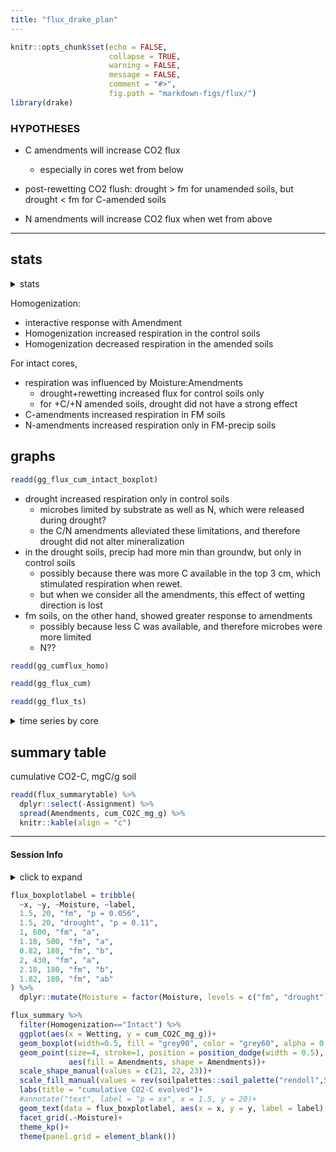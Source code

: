 ```yaml
---
title: "flux_drake_plan"
---
```


```r
knitr::opts_chunk$set(echo = FALSE,
                      collapse = TRUE,
                      warning = FALSE,
                      message = FALSE,
                      comment = "#>",
                      fig.path = "markdown-figs/flux/")
library(drake)
```


### HYPOTHESES

- C amendments will increase CO2 flux  
   - especially in cores wet from below  

- post-rewetting CO2 flush: drought > fm for unamended soils, but drought < fm for C-amended soils

- N amendments will increase CO2 flux when wet from above

---

## stats

<details>
  <summary>stats</summary>


intact cores

```r
readd(aov_flux_all)
```


```r
readd(aov_flux_intact)
```

homogenized cores

```r
readd(aov_flux_homo)
```

intact cores: interaction of Amendments and Moisture
```r
readd(flux_interx_plot)

loadd(flux_summary)

flux_summary %>% 
  filter(Homogenization=="Intact") %>% 
  group_by(Amendments, Moisture) %>% 
  dplyr::summarize(cum_CO2C_mg_g = mean(cum_CO2C_mg_g, na.rm = TRUE)) %>% 
  ggplot(aes(x = Amendments, y = cum_CO2C_mg_g, color = Moisture))+
  geom_point()+ geom_path(aes(group = Moisture))+
  NULL

flux_summary %>% 
  filter(Homogenization=="Intact") %>% 
  group_by(Amendments, Moisture) %>% 
  dplyr::summarize(cum_CO2C_mg_g = mean(cum_CO2C_mg_g, na.rm = TRUE)) %>% 
  ggplot(aes(x = Amendments, y = cum_CO2C_mg_g, color = Moisture))+
  geom_path(aes(group = Moisture))+
  geom_point(data = flux_summary %>% filter(Homogenization=="Intact"), 
             aes(x = Amendments, y = cum_CO2C_mg_g, color = Moisture))+
  NULL
```

</details>


Homogenization:  

- interactive response with Amendment  
- Homogenization increased respiration in the control soils  
- Homogenization decreased respiration in the amended soils 


For intact cores,  

- respiration was influenced by Moisture:Amendments  
    - drought+rewetting increased flux for control soils only
    - for +C/+N amended soils, drought did not have a strong effect
    
- C-amendments increased respiration in FM soils  
- N-amendments increased respiration only in FM-precip soils


## graphs 

```r
readd(gg_flux_cum_intact_boxplot)
```


- drought increased respiration only in control soils
  - microbes limited by substrate as well as N, which were released during drought?
  - the C/N amendments alleviated these limitations, and therefore drought did not alter mineralization 
- in the drought soils, precip had more min than groundw, but only in  control soils
  - possibly because there was more C available in the top 3 cm, which stimulated respiration when rewet.
  - but when we consider all the amendments, this effect of wetting direction is lost
- fm soils, on the other hand, showed greater response to amendments
  - possibly because less C was available, and therefore microbes were more limited
  - N??
 
```r
readd(gg_cumflux_homo)
```

```r
readd(gg_flux_cum)
```

```r
readd(gg_flux_ts)
```


<details>
  <summary>time series by core</summary>
  
```r
readd(gg_flux_ts_core_intact)

readd(gg_flux_ts_core_homo)
```

</details>


## summary table 
cumulative CO2-C, mgC/g soil
```r
readd(flux_summarytable) %>% 
  dplyr::select(-Assignment) %>% 
  spread(Amendments, cum_CO2C_mg_g) %>% 
  knitr::kable(align = "c")
```

  

---
#### Session Info

<details>
  <summary>click to expand</summary>
  
Date run: `r Sys.Date()`

```r
sessionInfo()
```

</details>


```r
flux_boxplotlabel = tribble(
  ~x, ~y, ~Moisture, ~label,
  1.5, 20, "fm", "p = 0.056",
  1.5, 20, "drought", "p = 0.11",
  1, 600, "fm", "a",
  1.18, 500, "fm", "a",
  0.82, 180, "fm", "b",
  2, 430, "fm", "a",
  2.18, 180, "fm", "b",
  1.82, 180, "fm", "ab"
) %>% 
  dplyr::mutate(Moisture = factor(Moisture, levels = c("fm", "drought")))

flux_summary %>% 
  filter(Homogenization=="Intact") %>% 
  ggplot(aes(x = Wetting, y = cum_CO2C_mg_g))+
  geom_boxplot(width=0.5, fill = "grey90", color = "grey60", alpha = 0.3)+
  geom_point(size=4, stroke=1, position = position_dodge(width = 0.5), 
             aes(fill = Amendments, shape = Amendments))+ 
  scale_shape_manual(values = c(21, 22, 23))+
  scale_fill_manual(values = rev(soilpalettes::soil_palette("rendoll",5)))+
  labs(title = "cumulative CO2-C evolved")+
  #annotate("text", label = "p = xx", x = 1.5, y = 20)+
  geom_text(data = flux_boxplotlabel, aes(x = x, y = y, label = label), size=5)+
  facet_grid(.~Moisture)+
  theme_kp()+
  theme(panel.grid = element_blank())

```

